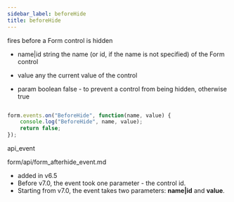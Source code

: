 ```yaml
---
sidebar_label: beforeHide
title: beforeHide
---
```



          


<Short>

fires before a Form control is hidden


</Short>



- name|id		string		the name (or id, if the name is not specified) of the Form control
- value     any         the current value of the control


- param     boolean     false - to prevent a control from being hidden, otherwise true


~~~js

form.events.on("BeforeHide", function(name, value) {
    console.log("BeforeHide", name, value); 
    return false;
});


~~~
 api_event

<Descr>



</Descr>


 form/api/form_afterhide_event.md


- added in v6.5
- Before v7.0, the event took one parameter - the control id.
- Starting from v7.0, the event takes two parameters: <strong>name|id</strong> and <strong>value</strong>.
